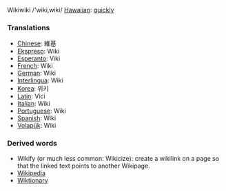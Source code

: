 Wikiwiki /'wiki,wiki/ [[Hawaiian]]: [[quickly]]

=== Translations ===
*[[Chinese]]: 維基
*[[Ekspreso]]: Wiki
*[[Esperanto]]: Viki
*[[French]]: Wiki
*[[German]]: Wiki
*[[Interlingua]]: Wiki
*[[Korea]]: 위키
*[[Latin]]: Vici
*[[Italian]]: Wiki
*[[Portuguese]]: Wiki
*[[Spanish]]: Wiki
*[[Volapük]]: Wiki

===Derived words===
* Wikify (or much less common: Wikicize): create a wikilink on a page so that the linked text points to another Wikipage.
* [[Wikipedia]]
* [[Wiktionary]]